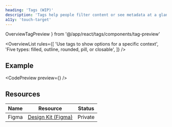 ```yaml
---
heading: 'Tags (WIP)'
description: 'Tags help people filter content or see metadata at a glance.'
a11y: 'touch-target'
---
```


  OverviewTagPreview
} from '@/app/react/tags/components/tag-preview'

<OverviewList rules={[
  'Use tags to show options for a specific context',
  'Five types: filled, outline, rounded, pill, or closable',
]} />

## Example

<CodePreview preview={<OverviewTagPreview />} />

## Resources

| Name     | Resource | Status                                               |
| -------- | -------- | ---------------------------------------------------- |
| Figma    | [Design Kit (Figma)](https://www.figma.com/design/ducwqOCxoxcWc3ReV3FYd8/Digital-University-Component-Library?m=auto&node-id=0-1)      |                         Private                      |